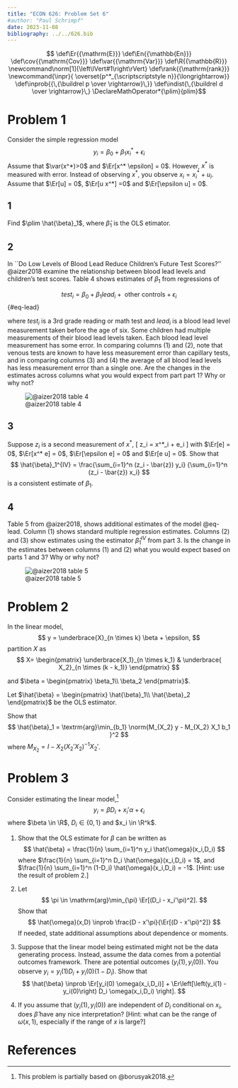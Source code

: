 ```yaml
---
title: "ECON 626: Problem Set 6"
#author: "Paul Schrimpf"
date: 2023-11-08
bibliography: ../../626.bib
---
```


$$
\def\Er{{\mathrm{E}}}
\def\En{{\mathbb{En}}}
\def\cov{{\mathrm{Cov}}}
\def\var{{\mathrm{Var}}}
\def\R{{\mathbb{R}}}
\newcommand\norm[1]{\left\lVert#1\right\rVert}
\def\rank{{\mathrm{rank}}}
\newcommand{\inpr}{ \overset{p^*_{\scriptscriptstyle n}}{\longrightarrow}}
\def\inprob{{\,{\buildrel p \over \rightarrow}\,}}
\def\indist{\,{\buildrel d \over \rightarrow}\,}
\DeclareMathOperator*{\plim}{plim}$$

# Problem 1

Consider the simple regression model
$$
y_i = \beta_0 + \beta_1 x^*_i + \epsilon_i
$$
Assume that $\var(x^*)>0$ and $\Er[x^* \epsilon] = 0$.
However, $x^*$ is measured with error. Instead of observing
$x^*$, you observe $x_i = x^*_i + u_i$. Assume that $\Er[u] = 0$,
$\Er[u x^*] =0$ and $\Er[\epsilon u] = 0$.

## 1

Find $\plim \hat{\beta}_1$, where $\hat{\beta}_1$ is the OLS etimator.

## 2

In ``Do Low Levels of Blood Lead Reduce
Children's Future Test Scores?'' @aizer2018 examine the
relationship between blood lead levels and children's test
scores. Table 4 shows estimates of $\beta_1$ from regressions of

$$
test_i = \beta_0 + \beta_1 lead_i + \text{ other controls} + \epsilon_i
$$ {#eq-lead}

where $test_i$ is a 3rd grade reading or math test and $lead_i$ is a
blood lead level measurement taken before the age of six. Some
children had multiple measurements of their blood lead levels
taken. Each blood lead level measurement has some error. In comparing
columns (1) and (2), note that venous tests are known to have less
measurement error than capillary tests, and in comparing columns (3)
and (4) the average of all blood lead levels has less measurement
error than a single one. Are the changes in the estimates across
columns what you would expect from part part 1? Why or why not?

![@aizer2018 table 4](aizer-tab4.png)

## 3

Suppose $z_i$ is a second measurement of $x^*$,
\[ z_i = x^*_i + e_i \]
with $\Er[e] = 0$, $\Er[x^* e] = 0$, $\Er[\epsilon e] = 0$ and
$\Er[e u] = 0$. Show that
$$
\hat{\beta}_1^{IV} = \frac{\sum_{i=1}^n (z_i - \bar{z}) y_i} {\sum_{i=1}^n
   (z_i - \bar{z}) x_i}
$$
is a consistent estimate of $\beta_1$.

## 4

Table 5 from @aizer2018, shows additional estimates of
the model @eq-lead. Column (1) shows
standard multiple regression estimates. Columns (2) and (3) show
estimates using the estimator $\hat{\beta}_1^{IV}$ from part
3. Is the change in the estimates between columns (1) and
(2) what you would expect based on parts 1 and 3?
Why or why not?

![@aizer2018 table 5](aizer-tab5.png)

# Problem 2

In the linear model,
$$
y = \underbrace{X}_{n \times k} \beta + \epsilon,
$$
partition $X$ as
$$
X= \begin{pmatrix}
     \underbrace{X_1}_{n \times k_1} &
     \underbrace{ X_2}_{n \times (k - k_1)}
    \end{pmatrix}
$$

and $\beta = \begin{pmatrix} \beta_1\\ \beta_2 \end{pmatrix}$.

Let $\hat{\beta} = \begin{pmatrix} \hat{\beta}_1\\ \hat{\beta}_2 \end{pmatrix}$ be the OLS estimator.

Show that
$$
\hat{\beta}_1 =  \textrm{arg}\min_{b_1} \norm{M_{X_2} y - M_{X_2} X_1 b_1 }^2
$$
where $M_{X_2} = I - X_2 (X_2' X_2)^{-1} X_2'$.

# Problem 3

Consider estimating the linear model,^[This problem is partially based on @borusyak2018.]
$$
y_i = \beta D_i + x_i' \alpha + \epsilon_i
$$
where $\beta \in \R$, $D_i \in \{0,1\}$ and $x_i \in \R^k$.


1. Show that the OLS estimate for $\beta$ can be written as
$$
\hat{\beta} = \frac{1}{n} \sum_{i=1}^n y_i \hat{\omega}(x_i,D_i)
$$
where $\frac{1}{n} \sum_{i=1}^n D_i \hat{\omega}(x_i,D_i) = 1$, and $\frac{1}{n} \sum_{i=1}^n (1-D_i) \hat{\omega}(x_i,D_i) = -1$. [Hint: use the result of problem 2.]

2. Let
$$
\pi \in \mathrm{arg}\min_{\pi} \Er[(D_i - x_i'\pi)^2].
$$
Show that
$$
\hat{\omega}(x,D) \inprob \frac{D - x'\pi}{\Er[(D - x'\pi)^2]}
$$
If needed, state additional assumptions about dependence or moments.

3. Suppose that the linear model being estimated might not be the data
generating process. Instead, assume the data comes from a potential
outcomes framework. There are potential outcomes
$(y_i(1),y_i(0))$. You observe $y_i = y_i(1)D_i + y_i(0)(1-D_i)$.
Show that
$$
\hat{\beta} \inprob \Er[y_i(0) \omega(x_i,D_i)] + \Er\left[\left(y_i(1) - y_i(0)\right) D_i \omega(x_i,D_i) \right].
$$

4. If you assume that $(y_i(1),y_i(0))$ are independent of $D_i$ conditional on $x_i$, does $\hat{\beta}$ have any nice interpretation?
[Hint: what can be the range of $\omega(x,1)$, especially if the range of $x$ is large?]




# References
